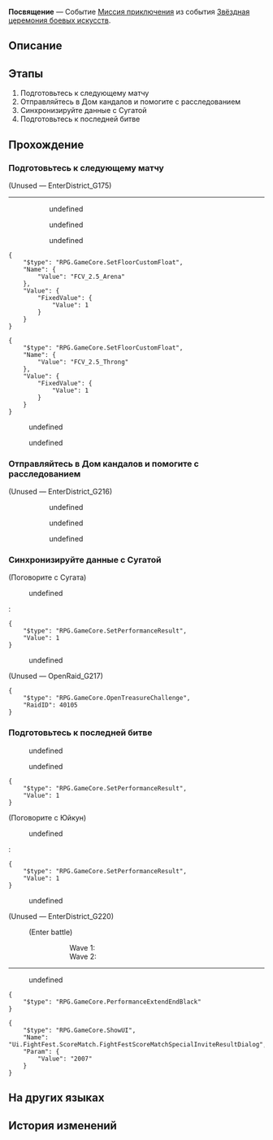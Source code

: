 {{Дополнить|Диалоги.}}
{{Миссия Инфобокс
|id              = 8025137
|Название        = 
|Изображение     = Миссия Освоения Посвящение.png
|Тип             = Миссия приключения
|События         = Звёздная церемония боевых искусств
|Глава           = Звёздная церемония боевых искусств
|Условия         = 
* Завершена [[Миссия приключения]] ''[[Отборочный матч - Охотник до Стелларонов: Сэм]]''
* Завершена [[Миссия приключения]] ''[[Отборочный матч - Блуждающий Огонь]]''
|Персонажи       = Командир Облачных Рыцарей; Лука; Первопроходец; Проводница душ; Сугата; Шаматха; Юйкун
|СтартЛокация    = «Рассекатель небес»
|Мир             = Лофу Сяньчжоу
|Локации         = «Рассекатель небес»
|Предыдущая      = Отборочный матч - Блуждающий Огонь
|Следующая       = 
|Награды         = Звёздный нефрит*30; Путеводитель путешественника*2; Утраченный кристалл*2; Кредиты*30 000
}}
'''Посвящение''' — Событие [[Миссия приключения]] из события [[Звёздная церемония боевых искусств]].

==Описание==
{{Описание|<!--официальное описание из Перекрёстка судеб-->}}

==Этапы==
# Подготовьтесь к следующему матчу
# Отправляйтесь в Дом кандалов и помогите с расследованием
# Синхронизируйте данные с Сугатой
# Подготовьтесь к последней битве

==Прохождение==
{{Дополнить}}

===Подготовьтесь к следующему матчу===
{{Описание миссии|локация=«Рассекатель небес»|Что ожидать от соперника по имени Шаматха? Скорее начинайте следующий матч.}}
{{Диалог Начало}}

;(Unused &mdash; EnterDistrict_G175)
----
:<!--Unknown TalkSentence: 802514101-->
:<!--Unknown TalkSentence: 802514102-->
:<!--Unknown TalkSentence: 802514103-->
:<!--Unknown TalkSentence: 802514104-->
:<!--Unknown TalkSentence: 802514105-->
:<!--Unknown TalkSentence: 802514106-->
:<!--Unknown TalkSentence: 802514107-->
:<!--Unknown TalkSentence: 802514108-->
::{{Диалог|Стрелка}} undefined
::{{Диалог|Стрелка}} undefined
::{{Диалог|Стрелка}} undefined
<pre>{
	"$type": "RPG.GameCore.SetFloorCustomFloat",
	"Name": {
		"Value": "FCV_2.5_Arena"
	},
	"Value": {
		"FixedValue": {
			"Value": 1
		}
	}
}</pre>
<pre>{
	"$type": "RPG.GameCore.SetFloorCustomFloat",
	"Name": {
		"Value": "FCV_2.5_Throng"
	},
	"Value": {
		"FixedValue": {
			"Value": 1
		}
	}
}</pre>
<!--Unknown TalkSentence: 802514161-->
<!--Unknown TalkSentence: 802514162-->
<!--Unknown TalkSentence: 802514163-->
<!--Unknown TalkSentence: 802514164-->
<!--Unknown TalkSentence: 802514165-->
<!--Unknown TalkSentence: 802514166-->
<!--Unknown TalkSentence: 802514167-->
<!--Unknown TalkSentence: 802514168-->
<!--Unknown TalkSentence: 802514169-->
<!--Unknown TalkSentence: 802514170-->
<!--Unknown TalkSentence: 802514171-->
<!--Unknown TalkSentence: 802514172-->
:{{Диалог|Стрелка}} undefined
:<!--Unknown TalkSentence: 802514174-->
:{{Диалог|Стрелка}} undefined
:{{tx}}
{{Диалог Конец}}

===Отправляйтесь в Дом кандалов и помогите с расследованием===
{{Описание миссии|локация=Дом кандалов|На соревнованиях произошло неожиданное событие. Борисинец, замаскировавшийся под представителя лисьего народа, - друг или враг? Чтобы выяснить правду, вам придётся отправиться в Дом кандалов.}}
{{Диалог Начало}}

;(Unused &mdash; EnterDistrict_G216)
<!--Unknown TalkSentence: 802514201-->
:<!--Unknown TalkSentence: 802514202-->
:<!--Unknown TalkSentence: 802514203-->
:<!--Unknown TalkSentence: 802514204-->
:<!--Unknown TalkSentence: 802514205-->
:<!--Unknown TalkSentence: 802514206-->
::{{Диалог|Стрелка}} undefined
::{{Диалог|Стрелка}} undefined
::{{Диалог|Стрелка}} undefined
{{Диалог Конец}}

===Синхронизируйте данные с Сугатой===
{{Описание миссии|локация=Дом кандалов|Сугата синхронизировал с вами данные. Какова же правда?}}
{{Диалог Начало}}

;(Поговорите с Сугата)
<!--Unknown TalkSentence: 802514601-->
:{{Диалог|Стрелка}} undefined
:<!--Unknown TalkSentence: 802514603-->
:<pre>{
	"$type": "RPG.GameCore.SetPerformanceResult",
	"Value": 1
}</pre>
:{{Диалог|Выход}} undefined

;(Unused &mdash; OpenRaid_G217)
<pre>{
	"$type": "RPG.GameCore.OpenTreasureChallenge",
	"RaidID": 40105
}</pre>
{{Диалог Конец}}

===Подготовьтесь к последней битве===
{{Описание миссии|локация=Дом кандалов|Поговорите с Юйкун и начните последнюю битву. Пусть диск луны висит высоко, освещая сердца смертных.}}
{{Диалог Начало}}
:{{tx}}
<!--Unknown TalkSentence: 802514551-->
<!--Unknown TalkSentence: 802514552-->
<!--Unknown TalkSentence: 802514553-->
<!--Unknown TalkSentence: 802514554-->
<!--Unknown TalkSentence: 802514555-->
<!--Unknown TalkSentence: 802514556-->
<!--Unknown TalkSentence: 802514557-->
<!--Unknown TalkSentence: 802514558-->
<!--Unknown TalkSentence: 802514559-->
<!--Unknown TalkSentence: 802514560-->
<!--Unknown TalkSentence: 802514561-->
:{{Диалог|Стрелка}} undefined
:{{Диалог|Выход}} undefined
<pre>{
	"$type": "RPG.GameCore.SetPerformanceResult",
	"Value": 1
}</pre>

;(Поговорите с Юйкун)
<!--Unknown TalkSentence: 802514561-->
:{{Диалог|Стрелка}} undefined
:<pre>{
	"$type": "RPG.GameCore.SetPerformanceResult",
	"Value": 1
}</pre>
:{{Диалог|Выход}} undefined

;(Unused &mdash; EnterDistrict_G220)
:{{tx}}
:;(Enter battle)
:::Wave 1: {{Enemy List|Волк-поглотитель луны*1/-30% Сила атаки, -30% НР; Волк-чернокоготь*1/-30% Сила атаки, -30% НР}}
:::Wave 2: {{Enemy List|Ауруматон-привратник*1/-30% Сила атаки, -30% НР; Волк-поглотитель луны*1/-30% Сила атаки, -30% НР}}
----
<!--Unknown TalkSentence: 802514581-->
<!--Unknown TalkSentence: 802514582-->
<!--Unknown TalkSentence: 802514583-->
:{{Диалог|Стрелка}} undefined
<!--Unknown TalkSentence: 802514585-->
:{{tx}}
<pre>{
	"$type": "RPG.GameCore.PerformanceExtendEndBlack"
}</pre>
<pre>{
	"$type": "RPG.GameCore.ShowUI",
	"Name": "Ui.FightFest.ScoreMatch.FightFestScoreMatchSpecialInviteResultDialog",
	"Param": {
		"Value": "2007"
	}
}</pre>
{{Диалог Конец}}

==На других языках==
{{На других языках
|en   = Ordination
|zhs  = 受戒
|zht  = 受戒
|ja   = 受戒
|ko   = 수계
|es   = Ordenación
|fr   = Ordination
|ru   = Посвящение
|th   = ออกบวช
|vi   = Thọ Giới
|de   = Weihe
|id   = Penahbisan
|pt   = Ordenação
}}

==История изменений==
{{История изменений|2.7}}
